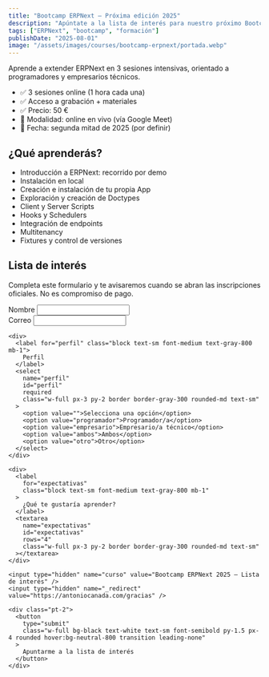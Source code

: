 ```yaml
---
title: "Bootcamp ERPNext – Próxima edición 2025"
description: "Apúntate a la lista de interés para nuestro próximo Bootcamp ERPNext. Aprende a extender el sistema en 3 sesiones intensivas, orientado a programadores y empresarios técnicos."
tags: ["ERPNext", "bootcamp", "formación"]
publishDate: "2025-08-01"
image: "/assets/images/courses/bootcamp-erpnext/portada.webp"
---
```


<section class="py-5 bg-white">
  <p class="text-lg mb-8 text-center">
    Aprende a extender ERPNext en 3 sesiones intensivas, orientado a programadores y empresarios técnicos.
  </p>

  <div class="bg-gray-50 p-6 rounded-md border border-gray-200 mb-10">
    <ul class="space-y-2 text-gray-700">
      <li>✅ 3 sesiones online (1 hora cada una)</li>
      <li>✅ Acceso a grabación + materiales</li>
      <li>✅ Precio: 50 €</li>
      <li>📍 Modalidad: online en vivo (vía Google Meet)</li>
      <li>📅 Fecha: segunda mitad de 2025 (por definir)</li>
    </ul>
  </div>

  <h2 class="text-2xl font-semibold mb-4">¿Qué aprenderás?</h2>
  <ul class="list-disc pl-6 mb-10 text-gray-700">
    <li>Introducción a ERPNext: recorrido por demo</li>
    <li>Instalación en local</li>
    <li>Creación e instalación de tu propia App</li>
    <li>Exploración y creación de Doctypes</li>
    <li>Client y Server Scripts</li>
    <li>Hooks y Schedulers</li>
    <li>Integración de endpoints</li>
    <li>Multitenancy</li>
    <li>Fixtures y control de versiones</li>
  </ul>

  <h2 class="text-2xl font-semibold mb-4">Lista de interés</h2>
  <p class="text-gray-600 mb-6">
    Completa este formulario y te avisaremos cuando se abran las inscripciones oficiales. 
    No es compromiso de pago.
  </p>

  <form
    action="https://formspree.io/f/[TU_ID_FORM]"
    method="POST"
    class="bg-white p-6 rounded-md border border-gray-200 space-y-6"
  >
    <div class="flex flex-col md:flex-row gap-4">
      <div class="w-full md:w-1/2">
        <label for="name" class="block text-sm font-medium text-gray-800 mb-1">
          Nombre
        </label>
        <input
          type="text"
          name="name"
          id="name"
          required
          class="w-full px-3 py-2 border border-gray-300 rounded-md text-sm"
        />
      </div>
      <div class="w-full md:w-1/2">
        <label for="email" class="block text-sm font-medium text-gray-800 mb-1">
          Correo
        </label>
        <input
          type="email"
          name="email"
          id="email"
          required
          class="w-full px-3 py-2 border border-gray-300 rounded-md text-sm"
        />
      </div>
    </div>

    <div>
      <label for="perfil" class="block text-sm font-medium text-gray-800 mb-1">
        Perfil
      </label>
      <select
        name="perfil"
        id="perfil"
        required
        class="w-full px-3 py-2 border border-gray-300 rounded-md text-sm"
      >
        <option value="">Selecciona una opción</option>
        <option value="programador">Programador/a</option>
        <option value="empresario">Empresario/a técnico</option>
        <option value="ambos">Ambos</option>
        <option value="otro">Otro</option>
      </select>
    </div>

    <div>
      <label
        for="expectativas"
        class="block text-sm font-medium text-gray-800 mb-1"
      >
        ¿Qué te gustaría aprender?
      </label>
      <textarea
        name="expectativas"
        id="expectativas"
        rows="4"
        class="w-full px-3 py-2 border border-gray-300 rounded-md text-sm"
      ></textarea>
    </div>

    <input type="hidden" name="curso" value="Bootcamp ERPNext 2025 – Lista de interés" />
    <input type="hidden" name="_redirect" value="https://antoniocanada.com/gracias" />

    <div class="pt-2">
      <button
        type="submit"
        class="w-full bg-black text-white text-sm font-semibold py-1.5 px-4 rounded hover:bg-neutral-800 transition leading-none"
      >
        Apuntarme a la lista de interés
      </button>
    </div>
  </form>
</section>
